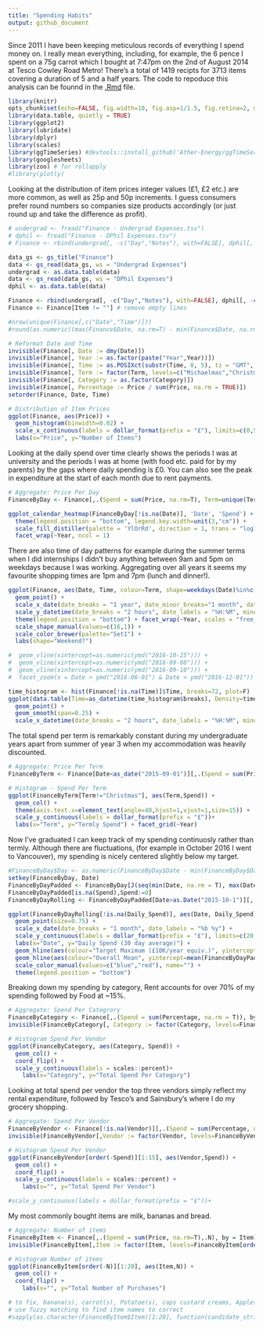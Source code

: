 ```yaml
---
title: "Spending Habits"
output: github_document
---
```


Since 2011 I have been keeping meticulous records of everything I spend money on. I really mean everything, including, for example, the 6 pence I spent on a 75g carrot which I bought at 7:47pm on the 2nd of August 2014 at Tesco Cowley Road Metro! There's a total of 1419 recipts for 3713 items covering a duration of 5 and a half years. The code to repoduce this analysis can be founnd in the [.Rmd](Finance.Rmd) file.

```r
library(knitr)
opts_chunk$set(echo=FALSE, fig.width=10, fig.asp=1/1.5, fig.retina=2, message=FALSE, warning=FALSE)
library(data.table, quietly = TRUE)
library(ggplot2)
library(lubridate)
library(dplyr)
library(scales)
library(ggTimeSeries) #devtools::install_github('Ather-Energy/ggTimeSeries')
library(googlesheets)
library(zoo) # for rollapply
#library(plotly)
```

Looking at the distribution of item prices integer values (£1, £2 etc.) are more common, as well as 25p and 50p increments. I guess consumers prefer round numbers so companies size products accordingly (or just round up and take the difference as profit).

```r
# undergrad <- fread("Finance - Undergrad Expenses.tsv")
# dphil <- fread("Finance - DPhil Expenses.tsv")
# Finance <- rbind(undergrad[, -c("Day","Notes"), with=FALSE], dphil[, -c("Totals:","V13"), with=FALSE])

data_gs <- gs_title("Finance")
data <- gs_read(data_gs, ws = "Undergrad Expenses")
undergrad <- as.data.table(data)
data <- gs_read(data_gs, ws = "DPhil Expenses")
dphil <- as.data.table(data)

Finance <- rbind(undergrad[, -c("Day","Notes"), with=FALSE], dphil[, -c("Totals:","X13"), with=FALSE])
Finance <- Finance[Item != ""] # remove empty lines

#nrow(unique(Finance[,c("Date","Time")]))
#round(as.numeric((max(Finance$Date, na.rm=T) - min(Finance$Date, na.rm=T))/365),1)

# Reformat Date and Time
invisible(Finance[, Date := dmy(Date)])
invisible(Finance[, Year := as.factor(paste("Year",Year))])
invisible(Finance[, Time := as.POSIXct(substr(Time, 0, 5), tz = "GMT", format = '%H:%M')])
invisible(Finance[, Term := factor(Term, levels=c("Michaelmas","Christmas","Hilary","Trinity","Summer"))])
invisible(Finance[, Category := as.factor(Category)])
invisible(Finance[, Percentage := Price / sum(Price, na.rm = TRUE)])
setorder(Finance, Date, Time)

# Distribution of Item Prices
ggplot(Finance, aes(Price)) +
  geom_histogram(binwidth=0.02) +
  scale_x_continuous(labels = dollar_format(prefix = "£"), limits=c(0,5)) +
  labs(x="Price", y="Number of Items")
```

Looking at the daily spend over time clearly shows the periods I was at university and the periods I was at home (with food etc. paid for by my parents) by the gaps where daily spending is £0. You can also see the peak in expenditure at the start of each month due to rent payments.

```r
# Aggregate: Price Per Day
FinanceByDay <- Finance[,.(Spend = sum(Price, na.rm=T), Term=unique(Term)), by = Date]

ggplot_calendar_heatmap(FinanceByDay[!is.na(Date)], 'Date', 'Spend') +
  theme(legend.position = "bottom", legend.key.width=unit(3,"cm")) +
  scale_fill_distiller(palette = 'YlOrRd', direction = 1, trans = "log10", breaks=c(1,5,10,50,100,500), labels = dollar_format(prefix = "£")) +
  facet_wrap(~Year, ncol = 1)
```

There are also time of day patterns for example during the summer terms when I did internships I didn't buy anything between 9am and 5pm on weekdays because I was working. Aggregating over all years it seems my favourite shopping times are 1pm and 7pm (lunch and dinner!).

```r
ggplot(Finance, aes(Date, Time, colour=Term, shape=weekdays(Date)%in%c("Saturday","Sunday"))) +
  geom_point() +
  scale_x_date(date_breaks = "1 year", date_minor_breaks="1 month", date_labels = "Start of %Y") +
  scale_y_datetime(date_breaks = "2 hours", date_labels = "%H:%M", minor_breaks = NULL, limits=as.POSIXct(c("7",NA),format = "%H")) +
  theme(legend.position = "bottom") + facet_wrap(~Year, scales = "free_x") +
  scale_shape_manual(values=c(16,1)) +
  scale_color_brewer(palette="Set1") +
  labs(shape="Weekend?")

#  geom_vline(xintercept=as.numeric(ymd("2016-10-25"))) +
#  geom_vline(xintercept=as.numeric(ymd("2016-09-08"))) +
#  geom_vline(xintercept=as.numeric(ymd("2016-09-10"))) +
#  facet_zoom(x = Date > ymd("2016-06-01") & Date < ymd("2016-12-01"))

time_histogram <- hist(Finance[!is.na(Time)]$Time, breaks=72, plot=F)
ggplot(data.table(Time=as_datetime(time_histogram$breaks), Density=time_histogram$density), aes(Time, Density)) +
  geom_point() +
  geom_smooth(span=0.25) +
  scale_x_datetime(date_breaks = "2 hours", date_labels = "%H:%M", minor_breaks = NULL)

```

The total spend per term is remarkably constant during my undergraduate years apart from summer of year 3 when my accommodation was heavily discounted. 
```r
# Aggregate: Price Per Term
FinanceByTerm <- Finance[Date<as_date("2015-09-01")][,.(Spend = sum(Price, na.rm = T)), by = c('Term','Year')]

# Histogram - Spend Per Term
ggplot(FinanceByTerm[Term!="Christmas"], aes(Term,Spend)) +
  geom_col() +
  theme(axis.text.x=element_text(angle=40,hjust=1,vjust=1,size=15)) +
  scale_y_continuous(labels = dollar_format(prefix = "£"))+
  labs(x="Term", y="Termly Spend") + facet_grid(~Year)
```

Now I've graduated I can keep track of my spending continuosly rather than termly. Although there are fluctuations, (for example in October 2016 I went to Vancouver), my spending is nicely centered slightly below my target.

```r
#FinanceByDay$Day <- as.numeric(FinanceByDay$Date - min(FinanceByDay$Date, na.rm = T))
setkey(FinanceByDay, Date)
FinanceByDayPadded <- FinanceByDay[J(seq(min(Date, na.rm = T), max(Date, na.rm = T),by=1))]
FinanceByDayPadded[is.na(Spend),Spend:=0]
FinanceByDayRolling <- FinanceByDayPadded[Date>as.Date("2015-10-1")][,.(Date, Daily_Spend=rollapply(Spend, 30, mean, align="right", fill=NA))]

ggplot(FinanceByDayRolling[!is.na(Daily_Spend)], aes(Date, Daily_Spend)) +
  geom_point(size=0.75) +
  scale_x_date(date_breaks = "1 month", date_labels = "%b %y") + 
  scale_y_continuous(labels = dollar_format(prefix = "£"), limits=c(20,50)) +
  labs(x="Date", y="Daily Spend (30 day average)") +
  geom_hline(aes(colour="Target Maximum (£10K/year equiv.)", yintercept=10000/365), show.legend=TRUE) +
  geom_hline(aes(colour="Overall Mean", yintercept=mean(FinanceByDayPadded[Date>as.Date("2015-10-1")]$Spend, na.rm=T)), show.legend=TRUE) +
  scale_color_manual(values=c("blue","red"), name="") +
  theme(legend.position = "bottom")

```

Breaking down my spending by category, Rent accounts for over 70% of my spending followed by Food at ~15%.

```r
# Aggregate: Spend Per Categrory
FinanceByCategory <- Finance[,.(Spend = sum(Percentage, na.rm = T)), by = Category]
invisible(FinanceByCategory[, Category := factor(Category, levels=FinanceByCategory[order(Spend)]$Category)])

# Histogram Spend Per Vendor
ggplot(FinanceByCategory, aes(Category, Spend)) +
  geom_col() +
  coord_flip() +
  scale_y_continuous(labels = scales::percent)+
	labs(x="Category", y="Total Spend Per Category")

```

Looking at total spend per vendor the top three vendors simply reflect my rental expenditure, followed by Tesco's and Sainsbury's where I do my grocery shopping.

```r
# Aggregate: Spend Per Vendor
FinanceByVendor <- Finance[!is.na(Vendor)][,.(Spend = sum(Percentage, na.rm = TRUE)), by = Vendor]
invisible(FinanceByVendor[,Vendor := factor(Vendor, levels=FinanceByVendor[order(Spend)]$Vendor)])

# Histogram Spend Per Vendor
ggplot(FinanceByVendor[order(-Spend)][1:15], aes(Vendor,Spend)) +
  geom_col() +
  coord_flip() +
  scale_y_continuous(labels = scales::percent) +
	labs(x="", y="Total Spend Per Vendor")

#scale_y_continuous(labels = dollar_format(prefix = "£"))+

```

My most commonly bought items are milk, bananas and bread. 

```r
# Aggregate: Number of items
FinanceByItem <- Finance[,.(Spend = sum(Price, na.rm=T),.N), by = Item][order(-N)]
invisible(FinanceByItem[,Item := factor(Item, levels=FinanceByItem[order(N)]$Item)])

# Histogram Number of items
ggplot(FinanceByItem[order(-N)][1:20], aes(Item,N)) +
  geom_col() +
  coord_flip() +
	labs(x="", y="Total Number of Purchases")

# to fix, banana(s), carrot(s), Potatoe(s), caps custard creams, Apple(s)
# use fuzzy matching to find item names to correct
#sapply(as.character(FinanceByItem$Item)[1:20], function(candidate_string) as.character(FinanceByItem$Item[agrepl(candidate_string, as.character(FinanceByItem$Item), max.distance = 0.2)]))
```